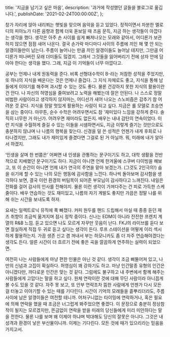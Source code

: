   title: '지금을 남기고 싶은 마음',
  description: '과거에 작성했던 글들을 블로그로 옮깁니다.',
  publishDate: '2021-02-24T00:00:00Z',
};

창가 자리에 앉아 내리쬐는 햇빛을 맞으며 음악을 듣고 있었다. 정적이면서 차분한 멜로디의 피아노가 다른 음향과 함께 더욱 돋보일 때 즈음 문득, 지금 하는 생각들이 아깝다는 생각을 했다. 생각은 아주 손 사이를 쉽게 빠져나오는 모래와 같아서, 어디론가 보관하지 않으면 점점 새어 나온다. 결국 손가락 마디마디 사이의 주름에 끼인 채 몇 안 되는 알갱이들만이 남는다. 주름이 늘어나는 만큼 끼인 알갱이들도 늘어날 테지만, 그만큼 어디론가 떠나버린 모래 더미들도 많겠지. 그래서 그것들을 잃어버리기 전에 상자 안에 담아야 한다는 생각을 했다. 그래, 지금 이 기억들이 너무 아깝다고.

공부는 언제나 내게 원동력을 준다. 비록 선형대수학이 B-라는 처참한 성적을 주었지만, 또 하나의 지식을 배운다는 것은 언제나 즐겁다. 그 지식 자체로도 좋고, 지식을 통해 남들에게 이야기를 해주며 과시할 수 있는 것도 좋다. 물론 건강하지 못한 지식의 활용이란 건 안다. 나 자신의 허영심을 줄여보려고 노력을 해봤는데 잘은 안된다. 나 스스로 정말 비범한 사람이라고 생각하지 않지마는, 어디선가 새어 나오는 스노비즘은 감추기 참 어려운 것 같다. 지식을 정말 멋있게 활용하는 사람이 되고 싶다. 지금은 롤 모델로 조승연을 삼는 중이다. 아무튼, 순수 수학은 어려우면서도 참 '재미있다 느낌을 강하게 준다. 솔직히 너무한 거 아닌가. 어려우면 재미라도 없든지. 배우는 내내 감탄의 연속이었다. 이런 지식을 수월하게 즐길 수 있는 이들을 시샘하면서도, 지금 이렇게 즐기는 것만으로도 충분하지 않냐며 나 나름의 행복을 찾는다. 신경을 덜 쓴 성적은 언젠가 내게 후회로 나타나겠지만, 그래도 내가 재미있게 즐겼다면 그걸로 된 거 아닐까. 뭐, 미래에 내가 알아서 하겠지.

‘인생을 살며 한 번쯤은’ 어쩌면 내 인생을 관통하는 문구이기도 하고, 대학 생활을 전반적으로 지배했던 문구이기도 하다. 지금이 아니면 언제 한겨울에 스쿠버 다이빙을 해보고, 또 이 순간이 아니면 언제 내가 연극의 주연을 맡아 보겠는가. (그것도 2인극의!) 숨을 쉬기에 할 수 있는 나의 모든 행동에 감사함을 느낀다. 하나씩 돌아보며 감사함을 생각하다 보면, 결국 이런 환경의 버팀목이 되어준 부모님이 감사하다고 느껴진다. 내일은 전화를 걸어 감사의 인사를 전해야지. 물론 이런 생각이 가져다주는 건 피로 가득한 스케줄이다. 배우 연습하는 것도 재미있고, 나름의 자기 계발도 좋지만 가끔은 정말 나를 위해 쉬는 시간을 보내도록 하자.

요새는 일렉트로닉 뮤직에 푹 빠졌다. 커피 원두를 핸드 드립해서 마실 때 종종 듣던 재즈 취향이 조금씩 옮겨지며 잠시 정착 중이다. 신나는 EDM이 아니라 잔잔한 프렌치 계열의 R&B 느낌. 듣고 있으면 나도 모르게 자꾸만 웃음이 난다. FKJ의 라이브를 듣다 보면 절실하게 직접 두 귀로 듣고 싶다는 생각이 든다. 루프 스테이션을 어떻게 이리 섹시하게 활용하는지. 가끔 생존 신고 겸 꺼내서 부는 하모니카도 좀 더 자주 연습해야겠다는 생각도 든다. 얼른 시간이 더 흐르기 전에 좋은 곡을 깔끔하게 연주하는 실력이 되었으면.

여전히 나는 사람들에게 마냥 편한 인물은 아닌 것 같다. 생각이 조금 삐뚤어져 있고, 나만의 신념과 고집이 확실하다. 허영심이 꽤 강하기도 하고. 마냥 인간말종 유형의 인간은 아니겠다만, 까다로운 인간은 맞는 것 같다. 그럼에도 불구하고 내 주변에서 함께 해주는 사람들에게 고맙다는 말을 하고 싶다. 원체 연락이란 것에 대해 무딘 사람이라 아니꼽게 볼 수도 있을 것 같다. 자주 못 보고, 또 안부 연락조차 뜸한 사람에게 언젠가 다시 모든 걸 터놓고 이야기할 수 있는 때를 기다린다. 시간이 기억의 모래들을 흩뿌리더라도, 주름 사이에 남은 알갱이들은 여전할 테니까. 어처구니없는 타이밍에 연락하거나, 혹은 필요에 의해 연락을 했을 때 조금은 너그럽게 봐주었으면 좋겠다. 이 문장으로 충분히 정상참작이 될지는 모르겠지만, 뜬금없이 연락을 받을 미래의 당신들에게 미리 미안하다는 말을 전한다. 물론 나를 보며 왜 이제야 하냐며 박대해도 당신의 잘못은 아니다. 그것은 내 성격과 환경이 낳은 부산물이니까. 이제는 기다린다. 모든 것에 때가 있으리라는 믿음을 가지고서.

